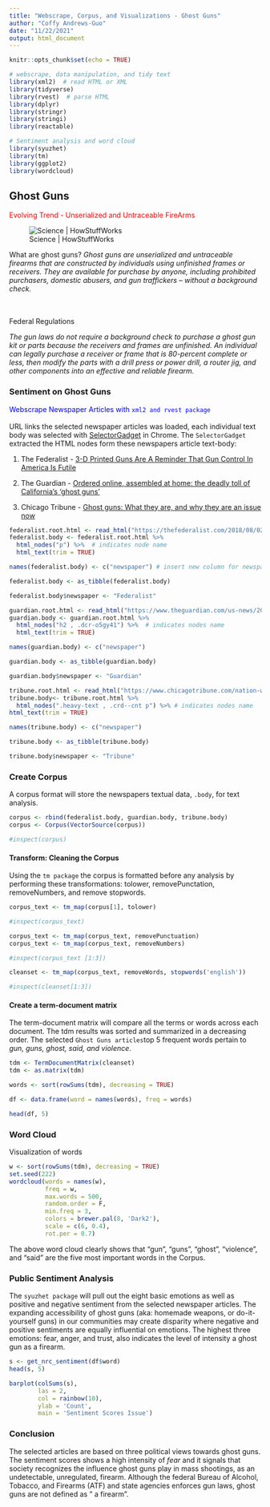 ```yaml
---
title: "Webscrape, Corpus, and Visualizations - Ghost Guns"
author: "Coffy Andrews-Guo"
date: "11/22/2021"
output: html_document
---
```


```r
knitr::opts_chunk$set(echo = TRUE)
```

```r
# webscrape, data manipulation, and tidy text
library(xml2)  # read HTML or XML
library(tidyverse)
library(rvest)  # parse HTML
library(dplyr)
library(stringr)
library(stringi)
library(reactable)

# Sentiment analysis and word cloud
library(syuzhet)
library(tm)
library(ggplot2)
library(wordcloud)
```

## Ghost Guns

[Evolving Trend - Unserialized and Untraceable FireArms]{style="color: red;"}

![Science \| HowStuffWorks](ghost_guns.jpg)

What are ghost guns?
*Ghost guns are unserialized and untraceable firearms that are constructed by individuals using unfinished frames or receivers. They are available for purchase by anyone, including prohibited purchasers, domestic abusers, and gun traffickers -- without a background check.*

<br></br>  Federal Regulations

<p>

*The gun laws do not require a background check to purchase a ghost gun kit or parts because the receivers and frames are unfinished. An individual can legally purchase a receiver or frame that is 80-percent complete or less, then modify the parts with a drill press or power drill, a router jig, and other components into an effective and reliable firearm.*

</p>

### Sentiment on Ghost Guns

[Webscrape Newspaper Articles with `xml2 and rvest package`]{style="color: blue;"} <br></br> URL links the selected newspaper articles was loaded, each individual text body was selected with [SelectorGadget](https://selectorgadget.com/) in Chrome. The `SelectorGadget` extracted the HTML nodes form these newspapers article text-body:

<p>
1.  The Federalist - [3-D Printed Guns Are A Reminder That Gun Control In America Is Futile](https://thefederalist.com/2018/08/02/3-d-printed-guns-reminder-gun-control-america-futile)
</p>

<p>
2.  The Guardian - [Ordered online, assembled at home: the deadly toll of California's 'ghost guns'](https://www.theguardian.com/us-news/2021/may/18/california-ghost-guns-deadly-toll)
</p>

<p>
3.  Chicago Tribune - [Ghost guns: What they are, and why they are an issue now](https://www.chicagotribune.com/nation-world/ct-aud-nw-nyt-cb-ghost-guns-20210409-v7osb6gxvfgdneo6z7v5dupdt4-story.html)
</p>

```r

federalist.root.html <- read_html("https://thefederalist.com/2018/08/02/3-d-printed-guns-reminder-gun-control-america-futile/")
federalist.body <- federalist.root.html %>%
  html_nodes("p") %>%  # indicates node name
  html_text(trim = TRUE) 

names(federalist.body) <- c("newspaper") # insert new column for newspaper name

federalist.body <- as_tibble(federalist.body)

federalist.body$newspaper <- "Federalist"
```

```r
guardian.root.html <- read_html("https://www.theguardian.com/us-news/2021/may/18/california-ghost-guns-deadly-toll")
guardian.body <- guardian.root.html %>%
  html_nodes("h2 , .dcr-o5gy41") %>%  # indicates nodes name
  html_text(trim = TRUE)

names(guardian.body) <- c("newspaper")

guardian.body <- as_tibble(guardian.body)

guardian.body$newspaper <- "Guardian"
```

```r
tribune.root.html <- read_html("https://www.chicagotribune.com/nation-world/ct-aud-nw-nyt-cb-ghost-guns-20210409-v7osb6gxvfgdneo6z7v5dupdt4-story.html")
tribune.body<- tribune.root.html %>%
  html_nodes(".heavy-text , .crd--cnt p") %>% # indicates nodes name
html_text(trim = TRUE) 

names(tribune.body) <- c("newspaper")

tribune.body <- as_tibble(tribune.body)

tribune.body$newspaper <- "Tribune"
```

### Create Corpus

A corpus format will store the newspapers textual data, `.body`, for text analysis.

```r

corpus <- rbind(federalist.body, guardian.body, tribune.body)
corpus <- Corpus(VectorSource(corpus))

#inspect(corpus)
```

#### Transform: Cleaning the Corpus

Using the `tm package` the corpus is formatted before any analysis by performing these transformations: tolower, removePunctation, removeNumbers, and remove stopwords.

```r
corpus_text <- tm_map(corpus[1], tolower)

#inspect(corpus_text)
```

```r
corpus_text <- tm_map(corpus_text, removePunctuation)
corpus_text <- tm_map(corpus_text, removeNumbers)

#inspect(corpus_text [1:3])
```

```r
cleanset <- tm_map(corpus_text, removeWords, stopwords('english'))

#inspect(cleanset[1:3])
```

#### Create a term-document matrix

The term-document matrix will compare all the terms or words across each document. The tdm results was sorted and summarized in a decreasing order. The selected `Ghost Guns articles`top 5 frequent words pertain to *gun, guns, ghost, said, and violence*.

```r

tdm <- TermDocumentMatrix(cleanset)
tdm <- as.matrix(tdm)

words <- sort(rowSums(tdm), decreasing = TRUE)

df <- data.frame(word = names(words), freq = words)

head(df, 5)
```

### Word Cloud

Visualization of words

```r

w <- sort(rowSums(tdm), decreasing = TRUE)
set.seed(222)
wordcloud(words = names(w),
          freq = w,
          max.words = 500,
          random.order = F,
          min.freq = 3,
          colors = brewer.pal(8, 'Dark2'),
          scale = c(6, 0.4),
          rot.per = 0.7)
```

The above word cloud clearly shows that "gun", "guns", "ghost", "violence", and "said" are the five most important words in the Corpus.

### Public Sentiment Analysis

The `syuzhet package` will pull out the eight basic emotions as well as positive and negative sentiment from the selected newspaper articles. The expanding  accessibility of ghost guns (aka: homemade weapons, or do-it-yourself guns) in our communities may create disparity where negative and positive sentiments are equally influential on emotions. The highest three emotions: fear, anger, and trust, also indicates the level of intensity a ghost gun as a firearm.

```r
s <- get_nrc_sentiment(df$word)
head(s, 5)
```

```r
barplot(colSums(s),
        las = 2,
        col = rainbow(10),
        ylab = 'Count',
        main = 'Sentiment Scores Issue')
```


### Conclusion

The selected articles are based on three political views towards ghost guns. The sentiment scores shows a high intensity of *fear* and it signals that society recognizes the influence ghost guns play in mass shootings, as an undetectable, unregulated, firearm. Although the federal Bureau of Alcohol, Tobacco, and Firearms (ATF) and state agencies enforces gun laws, ghost guns are not defined as " a firearm".

